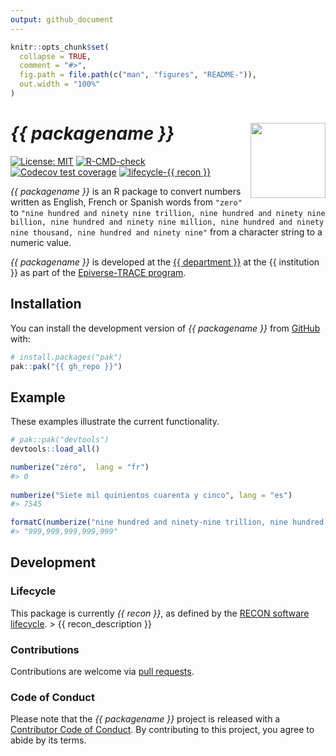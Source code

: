 ```yaml
---
output: github_document
---
```


<!-- README.md is generated from README.Rmd. Please edit that file. -->
<!-- The code to render this README is stored in .github/workflows/render-readme.yaml -->
<!-- Variables marked with double curly braces will be transformed beforehand: -->
<!-- `packagename` is extracted from the DESCRIPTION file -->
<!-- `gh_repo` is extracted via a special environment variable in GitHub Actions -->


```r
knitr::opts_chunk$set(
  collapse = TRUE,
  comment = "#>",
  fig.path = file.path(c("man", "figures", "README-")),
  out.width = "100%"
)
```

# _{{ packagename }}_ <img src="man/figures/logo.svg" align="right" width="120" />

<!-- badges: start -->
[![License: MIT](https://img.shields.io/badge/License-MIT-yellow.svg)](https://opensource.org/license/mit/)
[![R-CMD-check](https://github.com/{{ gh_repo }}/actions/workflows/R-CMD-check.yaml/badge.svg)](https://github.com/{{ gh_repo }}/actions/workflows/R-CMD-check.yaml)
[![Codecov test coverage](https://codecov.io/gh/{{ gh_repo }}/branch/main/graph/badge.svg)](https://app.codecov.io/gh/{{ gh_repo }}?branch=main)
[![lifecycle-{{ recon }}](https://www.reconverse.org/images/badge-{{ recon }}.svg)](https://www.reconverse.org/lifecycle.html#{{ recon }}) 
<!-- badges: end -->

_{{ packagename }}_ is an R package to convert numbers written as English, French or Spanish words from `"zero"` to `"nine hundred and ninety nine trillion, nine hundred and ninety nine billion, nine hundred and ninety nine million, nine hundred and ninety nine thousand, nine hundred and ninety nine"` from a character string to a numeric value.

<!-- This sentence is optional and can be removed -->
_{{ packagename }}_ is developed at the [{{ department }}]({{ department_url }}) at the {{ institution }} as part of the [Epiverse-TRACE program](https://data.org/initiatives/epiverse/).


## Installation

You can install the development version of _{{ packagename }}_ from
[GitHub](https://github.com/) with:

``` r
# install.packages("pak")
pak::pak("{{ gh_repo }}")
```

## Example

These examples illustrate the current functionality.

``` r
# pak::pak("devtools")
devtools::load_all()

numberize("zéro",  lang = "fr")
#> 0
    
numberize("Siete mil quinientos cuarenta y cinco", lang = "es")
#> 7545

formatC(numberize("nine hundred and ninety-nine trillion, nine hundred and ninety-nine billion, nine hundred and ninety-nine million, nine hundred and ninety-nine thousand, nine hundred and ninety-nine"), big.mark = ",", format = "fg")
#> "999,999,999,999,999"
```

## Development

### Lifecycle

This package is currently *{{ recon }}*, as defined by the [RECON software
lifecycle](https://www.reconverse.org/lifecycle.html).
> {{ recon_description }}

### Contributions

Contributions are welcome via [pull requests](https://github.com/{{ gh_repo }}/pulls).

### Code of Conduct

Please note that the _{{ packagename }}_ project is released with a 
[Contributor Code of Conduct](https://github.com/epiverse-trace/.github/blob/main/CODE_OF_CONDUCT.md).
By contributing to this project, you agree to abide by its terms.